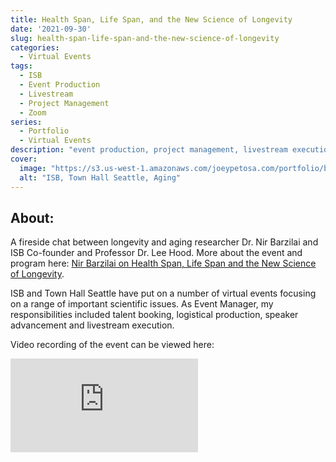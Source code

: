 ```yaml
---
title: Health Span, Life Span, and the New Science of Longevity
date: '2021-09-30'
slug: health-span-life-span-and-the-new-science-of-longevity
categories:
  - Virtual Events
tags:
  - ISB
  - Event Production
  - Livestream
  - Project Management
  - Zoom
series:
  - Portfolio
  - Virtual Events
description: "event production, project management, livestream execution"
cover:
  image: "https://s3.us-west-1.amazonaws.com/joeypetosa.com/portfolio/banner_th_aging.png"
  alt: "ISB, Town Hall Seattle, Aging"
---
```


## About:  
A fireside chat between longevity and aging researcher Dr. Nir Barzilai and ISB 
Co-founder and Professor Dr. Lee Hood. More about the event and program here: 
[Nir Barzilai on Health Span, Life Span and the New Science of Longevity](https://isbscience.org/news/2021/10/01/nir-barzilai-on-health-span-life-span-and-the-new-science-of-longevity/).  

ISB and Town Hall Seattle have put on a number of virtual events focusing on a 
range of important scientific issues. As Event Manager, my responsibilities
included talent booking, logistical production, speaker advancement and 
livestream execution.  

Video recording of the event can be viewed here:  


<div id="videocontainer">
  <div class="container">
<iframe src="https://www.youtube-nocookie.com/embed/7GR8rqO9j4s" title="YouTube video player" frameborder="0" allow="accelerometer; autoplay; clipboard-write; encrypted-media; gyroscope; picture-in-picture" allowfullscreen class="video"></iframe>
  </div>
</div>
